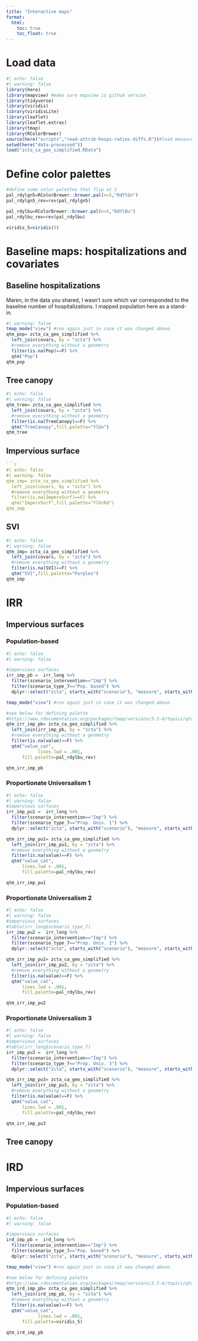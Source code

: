 ```yaml
---
title: "Interactive maps"
format:
  html:
    toc: true
    toc_float: true
---
```


# Load data
```r
#| echo: false
#| warning: false
library(here)
library(mapview) #make sure mapview is github version
library(tidyverse)
library(viridis)
library(viridisLite)
library(leaflet)
library(leaflet.extras)
library(tmap)
library(RColorBrewer)
source(here("scripts","read-attrib-hosps-ratios-diffs.R"))#load measures
setwd(here("data-processed"))
load("zcta_ca_geo_simplified.RData")
```

# Define color palettes

```r
#define some color palettes that flip at 1
pal_rdylgn5=RColorBrewer::brewer.pal(n=5,"RdYlGn")
pal_rdylgn5_rev=rev(pal_rdylgn5)

pal_rdylbu=RColorBrewer::brewer.pal(n=5,"RdYlBu")
pal_rdylbu_rev=rev(pal_rdylbu)

viridis_5=viridis(5)
```

# Baseline maps: hospitalizations and covariates
## Baseline hospitalizations
Maren, in the data you shared, I wasn't sure which var corresponded to the baseline number of hospitalizations. I mapped population here as a stand-in.
```r
#| warning: false
tmap_mode("view") #run again just in case it was changed above.
qtm_pop= zcta_ca_geo_simplified %>% 
  left_join(covars, by = "zcta") %>% 
  #remove everything without a geometry
  filter(is.na(Pop)==F) %>% 
  qtm("Pop")
qtm_pop
```


## Tree canopy
```r
#| echo: false
#| warning: false
qtm_tree= zcta_ca_geo_simplified %>% 
  left_join(covars, by = "zcta") %>% 
  #remove everything without a geometry
  filter(is.na(TreeCanopy)==F) %>% 
  qtm("TreeCanopy",fill.palette="YlGn")
qtm_tree
```

## Impervious surface
```r
```r
#| echo: false
#| warning: false
qtm_imp= zcta_ca_geo_simplified %>% 
  left_join(covars, by = "zcta") %>% 
  #remove everything without a geometry
  filter(is.na(ImpervSurf)==F) %>% 
  qtm("ImpervSurf",fill.palette="YlOrRd")
qtm_imp
```
## SVI
```r
#| echo: false
#| warning: false
qtm_imp= zcta_ca_geo_simplified %>% 
  left_join(covars, by = "zcta") %>% 
  #remove everything without a geometry
  filter(is.na(SVI)==F) %>% 
  qtm("SVI",fill.palette="Purples")
qtm_imp
```

# IRR

## Impervious surfaces

### Population-based

```r
#| echo: false
#| warning: false

#impervious surfaces
irr_imp_pb =  irr_long %>% 
  filter(scenario_intervention=="Imp") %>% 
  filter(scenario_type_7=="Pop. based") %>% 
  dplyr::select("zcta", starts_with("scenario"), "measure", starts_with("value")) 

tmap_mode("view") #run again just in case it was changed above.

#see below for defining palette
#https://www.rdocumentation.org/packages/tmap/versions/3.3-4/topics/qtm
qtm_irr_imp_pb= zcta_ca_geo_simplified %>% 
  left_join(irr_imp_pb, by = "zcta") %>% 
  #remove everything without a geometry
  filter(is.na(value)==F) %>% 
  qtm("value_cat",
            lines.lwd = .001,
      fill.palette=pal_rdylbu_rev)

qtm_irr_imp_pb
```

### Proportionate Universalism 1

```r
#| echo: false
#| warning: false
#impervious surfaces
irr_imp_pu1 =  irr_long %>% 
  filter(scenario_intervention=="Imp") %>% 
  filter(scenario_type_7=="Prop. Univ. 1") %>% 
  dplyr::select("zcta", starts_with("scenario"), "measure", starts_with("value")) 

qtm_irr_imp_pu1= zcta_ca_geo_simplified %>% 
  left_join(irr_imp_pu1, by = "zcta") %>% 
  #remove everything without a geometry
  filter(is.na(value)==F) %>% 
  qtm("value_cat",
      lines.lwd = .001,
      fill.palette=pal_rdylbu_rev)

qtm_irr_imp_pu1
```

### Proportionate Universalism 2

```r
#| echo: false
#| warning: false
#impervious surfaces
#table(irr_long$scenario_type_7)
irr_imp_pu2 =  irr_long %>% 
  filter(scenario_intervention=="Imp") %>% 
  filter(scenario_type_7=="Prop. Univ. 2") %>% 
  dplyr::select("zcta", starts_with("scenario"), "measure", starts_with("value")) 

qtm_irr_imp_pu2= zcta_ca_geo_simplified %>% 
  left_join(irr_imp_pu2, by = "zcta") %>% 
  #remove everything without a geometry
  filter(is.na(value)==F) %>% 
  qtm("value_cat",
      lines.lwd = .001,
      fill.palette=pal_rdylbu_rev)

qtm_irr_imp_pu2
```

### Proportionate Universalism 3

```r
#| echo: false
#| warning: false
#impervious surfaces
#table(irr_long$scenario_type_7)
irr_imp_pu3 =  irr_long %>% 
  filter(scenario_intervention=="Imp") %>% 
  filter(scenario_type_7=="Prop. Univ. 3") %>% 
  dplyr::select("zcta", starts_with("scenario"), "measure", starts_with("value")) 

qtm_irr_imp_pu3= zcta_ca_geo_simplified %>% 
  left_join(irr_imp_pu3, by = "zcta") %>% 
  #remove everything without a geometry
  filter(is.na(value)==F) %>% 
  qtm("value_cat",
      lines.lwd = .001,
      fill.palette=pal_rdylbu_rev)

qtm_irr_imp_pu3
```

## Tree canopy

# IRD

## Impervious surfaces

### Population-based

```r
#| echo: false
#| warning: false

#impervious surfaces
ird_imp_pb =  ird_long %>% 
  filter(scenario_intervention=="Imp") %>% 
  filter(scenario_type_7=="Pop. based") %>% 
  dplyr::select("zcta", starts_with("scenario"), "measure", starts_with("value")) 

tmap_mode("view") #run again just in case it was changed above.

#see below for defining palette
#https://www.rdocumentation.org/packages/tmap/versions/3.3-4/topics/qtm
qtm_ird_imp_pb= zcta_ca_geo_simplified %>% 
  left_join(ird_imp_pb, by = "zcta") %>% 
  #remove everything without a geometry
  filter(is.na(value)==F) %>% 
  qtm("value_cat",
            lines.lwd = .001,
      fill.palette=viridis_5)

qtm_ird_imp_pb
```
